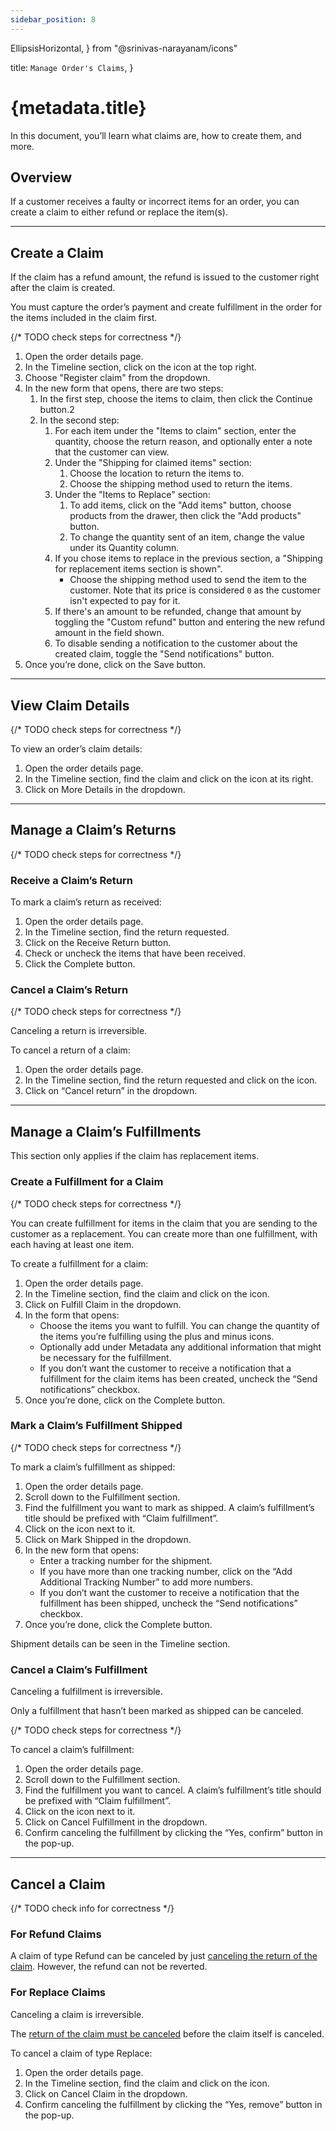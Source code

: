 ```yaml
---
sidebar_position: 8
---
```


  EllipsisHorizontal, 
} from "@srinivas-narayanam/icons"

  title: `Manage Order's Claims`,
}

# {metadata.title}

In this document, you’ll learn what claims are, how to create them, and more.

## Overview

If a customer receives a faulty or incorrect items for an order, you can create a claim to either refund or replace the item(s).

---

## Create a Claim

<Note type="warning">

If the claim has a refund amount, the refund is issued to the customer right after the claim is created.

</Note>

<Note type="check">

You must capture the order’s payment and create fulfillment in the order for the items included in the claim first.

</Note>

{/* TODO check steps for correctness */}

1. Open the order details page.
2. In the Timeline section, click on the <InlineIcon Icon={EllipsisHorizontal} alt="three dots" /> icon at the top right.
3. Choose "Register claim" from the dropdown.
4. In the new form that opens, there are two steps:
    1. In the first step, choose the items to claim, then click the Continue button.2
    2. In the second step:
        1. For each item under the "Items to claim" section, enter the quantity, choose the return reason, and optionally enter a note that the customer can view.
        2. Under the "Shipping for claimed items" section:
            1. Choose the location to return the items to.
            2. Choose the shipping method used to return the items.
        3. Under the "Items to Replace" section:
            1. To add items, click on the "Add items" button, choose products from the drawer, then click the "Add products" button.
            2. To change the quantity sent of an item, change the value under its Quantity column.
        4. If you chose items to replace in the previous section, a "Shipping for replacement items section is shown".
            - Choose the shipping method used to send the item to the customer. Note that its price is considered `0` as the customer isn't expected to pay for it.
        5. If there's an amount to be refunded, change that amount by toggling the "Custom refund" button and entering the new refund amount in the field shown.
        6. To disable sending a notification to the customer about the created claim, toggle the "Send notifications" button.
5. Once you’re done, click on the Save button.

---

## View Claim Details

{/* TODO check steps for correctness */}

To view an order’s claim details:

1. Open the order details page.
2. In the Timeline section, find the claim and click on the <InlineIcon Icon={EllipsisHorizontal} alt="three dots" /> icon at its right.
3. Click on More Details in the dropdown.

---

## Manage a Claim’s Returns

{/* TODO check steps for correctness */}

### Receive a Claim’s Return

To mark a claim’s return as received:

1. Open the order details page.
2. In the Timeline section, find the return requested.
3. Click on the Receive Return button.
4. Check or uncheck the items that have been received.
5. Click the Complete button.

### Cancel a Claim’s Return

{/* TODO check steps for correctness */}

<Note type="warning">

Canceling a return is irreversible.

</Note>

To cancel a return of a claim:

1. Open the order details page.
2. In the Timeline section, find the return requested and click on the <InlineIcon Icon={EllipsisHorizontal} alt="three dots" /> icon.
3. Click on “Cancel return” in the dropdown.

---

## Manage a Claim’s Fulfillments

<Note type="warning">

This section only applies if the claim has replacement items.

</Note>

### Create a Fulfillment for a Claim

{/* TODO check steps for correctness */}

You can create fulfillment for items in the claim that you are sending to the customer as a replacement. You can create more than one fulfillment, with each having at least one item.

To create a fulfillment for a claim:

1. Open the order details page.
2. In the Timeline section, find the claim and click on the <InlineIcon Icon={EllipsisHorizontal} alt="three dots" /> icon.
3. Click on Fulfill Claim in the dropdown.
4. In the form that opens:
    - Choose the items you want to fulfill. You can change the quantity of the items you’re fulfilling using the plus and minus icons.
    - Optionally add under Metadata any additional information that might be necessary for the fulfillment.
    - If you don’t want the customer to receive a notification that a fulfillment for the claim items has been created, uncheck the “Send notifications” checkbox.
5. Once you’re done, click on the Complete button.

### Mark a Claim’s Fulfillment Shipped

{/* TODO check steps for correctness */}

To mark a claim’s fulfillment as shipped:

1. Open the order details page.
2. Scroll down to the Fulfillment section.
3. Find the fulfillment you want to mark as shipped. A claim’s fulfillment’s title should be prefixed with “Claim fulfillment”.
4. Click on the <InlineIcon Icon={EllipsisHorizontal} alt="three dots" /> icon next to it.
5. Click on Mark Shipped in the dropdown.
6. In the new form that opens:
    - Enter a tracking number for the shipment.
    - If you have more than one tracking number, click on the “Add Additional Tracking Number” to add more numbers.
    - If you don’t want the customer to receive a notification that the fulfillment has been shipped, uncheck the “Send notifications” checkbox.
7. Once you’re done, click the Complete button.

Shipment details can be seen in the Timeline section.

### Cancel a Claim’s Fulfillment

<Note type="warning">

Canceling a fulfillment is irreversible.

</Note>

<Note type="check">

Only a fulfillment that hasn’t been marked as shipped can be canceled.

</Note>

{/* TODO check steps for correctness */}

To cancel a claim’s fulfillment:

1. Open the order details page.
2. Scroll down to the Fulfillment section.
3. Find the fulfillment you want to cancel. A claim’s fulfillment’s title should be prefixed with “Claim fulfillment”.
4. Click on the <InlineIcon Icon={EllipsisHorizontal} alt="three dots" /> icon next to it.
5. Click on Cancel Fulfillment in the dropdown.
6. Confirm canceling the fulfillment by clicking the “Yes, confirm” button in the pop-up.

---

## Cancel a Claim

{/* TODO check info for correctness */}

### For Refund Claims

A claim of type Refund can be canceled by just [canceling the return of the claim](#cancel-a-claims-return). However, the refund can not be reverted.

### For Replace Claims

<Note type="warning">

Canceling a claim is irreversible.

</Note>

<Note type="check">

The [return of the claim must be canceled](#cancel-a-claims-return) before the claim itself is canceled.

</Note>

To cancel a claim of type Replace:

1. Open the order details page.
2. In the Timeline section, find the claim and click on the <InlineIcon Icon={EllipsisHorizontal} alt="three dots" /> icon.
3. Click on Cancel Claim in the dropdown.
4. Confirm canceling the fulfillment by clicking the “Yes, remove” button in the pop-up.
